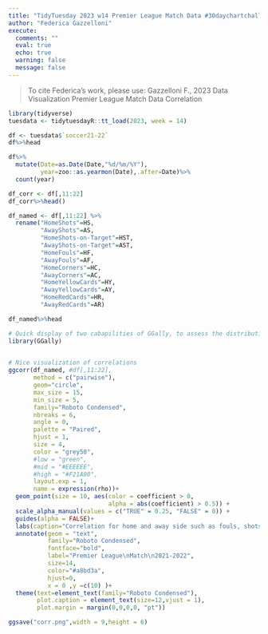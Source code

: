 ```yaml
---
title: "TidyTuesday 2023 w14 Premier League Match Data #30daychartchallenge day20 Correlation"
author: "Federica Gazzelloni"
execute:  
  comments: ""
  eval: true
  echo: true
  warning: false
  message: false
---
```



> To cite Federica's work, please use: Gazzelloni F., 2023 Data Visualization Premier League Match Data Correlation



```r
library(tidyverse)
tuesdata <- tidytuesdayR::tt_load(2023, week = 14)
```

```r
df <- tuesdata$`soccer21-22`
df%>%head
```


```r

df%>%
  mutate(Date=as.Date(Date,"%d/%m/%Y"),
         year=zoo::as.yearmon(Date),.after=Date)%>%
  count(year)
```

```r
df_corr <- df[,11:22]
df_corr%>%head()
```

```r
df_named <- df[,11:22] %>%
  rename("HomeShots"=HS,
         "AwayShots"=AS,
         "HomeShots-on-Target"=HST,
         "AwayShots-on-Target"=AST,
         "HomeFouls"=HF,
         "AwayFouls"=AF,
         "HomeCorners"=HC,
         "AwayCorners"=AC,
         "HomeYellowCards"=HY,
         "AwayYellowCards"=AY,
         "HomeRedCards"=HR,
         "AwayRedCards"=AR)

df_named%>%head
```


```r
# Quick display of two cabapilities of GGally, to assess the distribution and correlation of variables 
library(GGally)

 
# Nice visualization of correlations
ggcorr(df_named, #df[,11:22], 
       method = c("pairwise"),
       geom="circle",
       max_size = 15,
       min_size = 5,
       family="Roboto Condensed",
       nbreaks = 6,
       angle = 0,
       palette = "Paired",
       hjust = 1, 
       size = 4, 
       color = "grey50",
       #low = "green",
       #mid = "#EEEEEE",
       #high = "#F21A00",
       layout.exp = 1,
       name = expression(rho))+
  geom_point(size = 10, aes(color = coefficient > 0, 
                            alpha = abs(coefficient) > 0.5)) +
  scale_alpha_manual(values = c("TRUE" = 0.25, "FALSE" = 0)) +
  guides(alpha = FALSE)+
  labs(caption="Correlation for home and away side such as fouls, shots, cards\nDataSource: #TidyTuesday 2023 w14 Premier League Match Data\n#30daychartchallenge day20 Correlation | DataViz: Federica Gazzelloni") +
  annotate(geom = "text",
           family="Roboto Condensed",
           fontface="bold",
           label="Premier League\nMatch\n2021-2022",
           size=14,
           color="#a8bd3a",
           hjust=0,
           x = 0 ,y =c(10) )+
  theme(text=element_text(family="Roboto Condensed"),
        plot.caption = element_text(size=12,vjust = 1),
        plot.margin = margin(0,0,0,0, "pt"))
```

```r
ggsave("corr.png",width = 9,height = 6)
```





